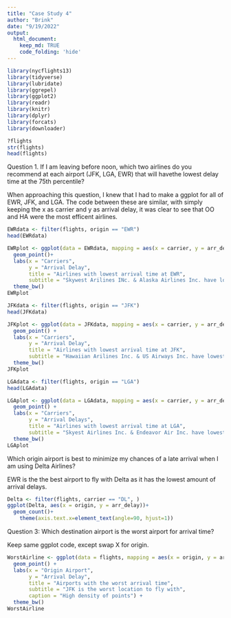 ```yaml
---
title: "Case Study 4"
author: "Brink"
date: "9/19/2022"
output: 
  html_document:
    keep_md: TRUE
    code_folding: 'hide'
---
```


```r
library(nycflights13)
library(tidyverse)
library(lubridate)
library(ggrepel)
library(ggplot2)
library(readr)
library(knitr)
library(dplyr)
library(forcats)
library(downloader)
```

```r
?flights
str(flights)
head(flights)
```
Question 1. If I am leaving before noon, which two airlines do you recommend at each airport (JFK, LGA, EWR) that will havethe lowest delay time at the 75th percentile?

When approaching this question, I knew that I had to make a ggplot for all of EWR, JFK, and LGA. The code between these are similar, with simply keeping the x as carrier and y as arrival delay, it was clear to see that OO and HA were the most efficent airlines.

```r
EWRdata <- filter(flights, origin == "EWR")
head(EWRdata)
```

```r
EWRplot <- ggplot(data = EWRdata, mapping = aes(x = carrier, y = arr_delay, size = arr_delay, color = carrier)) +
  geom_point()+
  labs(x = "Carriers",
       y = "Arrival Delay",
       title = "Airlines with lowest arrival time at EWR",
       subtitle = "Skywest Arilines INc. & Alaska Airlines Inc. have lowest arrival delay") +
  theme_bw()
EWRplot
```

```r
JFKdata <- filter(flights, origin == "JFK")
head(JFKdata)
```

```r
JFKplot <- ggplot(data = JFKdata, mapping = aes(x = carrier, y = arr_delay, size = arr_delay, color = carrier)) +
  geom_point() +
  labs(x = "Carriers",
       y = "Arrival Delay",
       title = "Airlines with lowest arrival time at JFK",
       subtitle = "Hawaiian Arilines Inc. & US Airways Inc. have lowest arrival delay") +
  theme_bw()
JFKplot
```

```r
LGAdata <- filter(flights, origin == "LGA")
head(LGAdata)
```

```r
LGAplot <- ggplot(data = LGAdata, mapping = aes(x = carrier, y = arr_delay, size = arr_delay, color = carrier)) +
  geom_point() +
  labs(x = "Carriers",
       y = "Arrival Delays",
       title = "Airlines with lowest arrival time at LGA",
       subtitle = "Skyest Airlines Inc. & Endeavor Air Inc. have lowest arrival delay") +
  theme_bw()
LGAplot
```
Which origin airport is best to minimize my chances of a late arrival when I am using Delta Airlines?

EWR is the the best airport to fly with Delta as it has the lowest amount of arrival delays.
```r
Delta <- filter(flights, carrier == "DL", )
ggplot(Delta, aes(x = origin, y = arr_delay))+
  geom_count()+
    theme(axis.text.x=element_text(angle=90, hjust=1))
```

Question 3: Which destination airport is the worst airport for arrival time?

Keep same ggplot code, except swap X for origin.
```r
WorstAirline <- ggplot(data = flights, mapping = aes(x = origin, y = arr_delay, color = origin, size = arr_delay)) +
  geom_point() +
  labs(x = "Origin Airport", 
       y = "Arrival Delay",
       title = "Airports with the worst arrival time",
       subtitle = "JFK is the worst location to fly with",
       caption = "High density of points") +
  theme_bw()
WorstAirline
```

